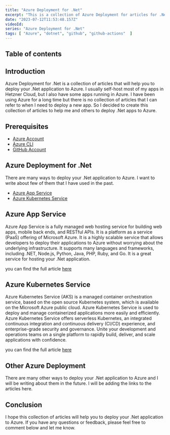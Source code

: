 ```yaml
---
title: "Azure Deployment for .Net"
excerpt: "This is a collection of Azure Deployment for articles for .Net"
date: "2023-07-12T11:53:48.157Z"
videoId: 
series: "Azure Deployment for .Net"
tags: [ "Azure", "dotnet", "github", "github-actions"  ]
---
```


## Table of contents

## Introduction

Azure Deployment for .Net is a collection of articles that will help you to deploy your .Net application to Azure. I usually self-host most of my apps in Hetzner Cloud, but I also have some apps running in Azure. I have been using Azure for a long time but there is no collection of articles that I can refer to when I need to deploy a new app. So I decided to create this collection of articles to help me and others to deploy .Net apps to Azure.

## Prerequisites

- [Azure Account](https://azure.microsoft.com/en-us/free/)
- [Azure CLI](https://docs.microsoft.com/en-us/cli/azure/install-azure-cli)
- [GitHub Account](https://github.com)

## Azure Deployment for .Net

There are many ways to deploy your .Net application to Azure. I want to write about few of them that I have used in the past.

- [Azure App Service](https://docs.microsoft.com/en-us/azure/app-service/overview)
- [Azure Kubernetes Service](https://docs.microsoft.com/en-us/azure/aks/)

## Azure App Service

Azure App Service is a fully managed web hosting service for building web apps, mobile back ends, and RESTful APIs. It is a platform as a service (PaaS) offering of Microsoft Azure. It is a highly scalable service that allows developers to deploy their applications to Azure without worrying about the underlying infrastructure. It supports many languages and frameworks, including .NET, Node.js, Python, Java, PHP, Ruby, and Go. It is a great service for hosting your .Net application.

you can find the full article [here](/posts/deploy-dotnet-application-in-azure-app-service)


## Azure Kubernetes Service

Azure Kubernetes Service (AKS) is a managed container orchestration service, based on the open source Kubernetes system, which is available on the Microsoft Azure public cloud. Azure Kubernetes Service is used to deploy and manage containerized applications more easily and efficiently. Azure Kubernetes Service offers serverless Kubernetes, an integrated continuous integration and continuous delivery (CI/CD) experience, and enterprise-grade security and governance. Unite your development and operations teams on a single platform to rapidly build, deliver, and scale applications with confidence.

you can find the full article [here](/posts/deploy-dotnet-application-in-azure-kubernetes-service)

## Other Azure Deployment

There are many other ways to deploy your .Net application to Azure and I will be writing about them in the future. I will be adding the links to the articles here.

## Conclusion

I hope this collection of articles will help you to deploy your .Net application to Azure. If you have any questions or feedback, please feel free to comment below and let me know.




